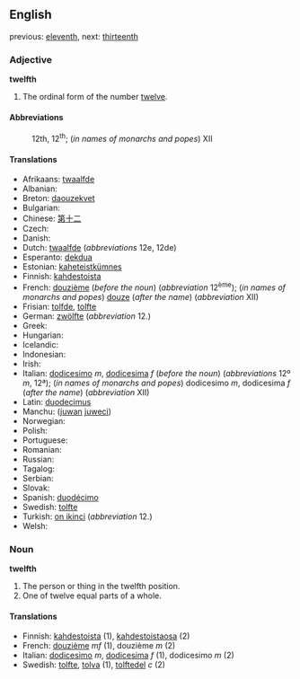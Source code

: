 ==English==

previous: [[eleventh]], next: [[thirteenth]]

===Adjective===
'''twelfth'''
# The ordinal form of the number [[twelve]].

====Abbreviations====
:12th, 12<sup>th</sup>; (''in names of monarchs and popes'') XII

====Translations====

* Afrikaans: [[twaalfde]]
* Albanian: [[]]
* Breton: [[daouzekvet]]
* Bulgarian: [[]]
* Chinese: [[第]][[十]][[二]]
* Czech: [[]]
* Danish: [[]]
* Dutch: [[twaalfde]] (''abbreviations'' 12e, 12de)
* Esperanto: [[dekdua]]
* Estonian: [[kaheteistkümnes]]
* Finnish: [[kahdestoista]]
* French: [[douzième]] (''before the noun'') (''abbreviation'' 12<sup>ème</sup>); (''in names of monarchs and popes'') [[douze]] (''after the name'') (''abbreviation'' XII)
* Frisian: [[tolfde]], [[tolfte]]
* German: [[zwölfte]] (''abbreviation'' 12.)
* Greek: [[]]
* Hungarian: [[]]
* Icelandic: [[]]
* Indonesian: [[]]
* Irish: [[]]
* Italian: [[dodicesimo]] ''m'', [[dodicesima]] ''f'' (''before the noun'') (''abbreviations'' 12º ''m'', 12ª); (''in names of monarchs and popes'') dodicesimo ''m'', dodicesima ''f'' (''after the name'') (''abbreviation'' XII)
* Latin: [[duodecimus]]
* Manchu: ([[juwan]] [[juweci]])
* Norwegian: [[]]
* Polish: [[]]
* Portuguese: [[]]
* Romanian: [[]]
* Russian: [[]]
* Tagalog: [[]]
* Serbian: [[]]
* Slovak: [[]]
* Spanish: [[duodécimo]]
* Swedish: [[tolfte]]
* Turkish: [[on ikinci]] (''abbreviation'' 12.)
* Welsh: [[]]

===Noun===
'''twelfth'''

#The person or thing in the twelfth position.
#One of twelve equal parts of a whole.

====Translations====

*Finnish: [[kahdestoista]] (1), [[kahdestoistaosa]] (2)
*French: [[douzième]] ''mf'' (1), douzième ''m'' (2)
*Italian: [[dodicesimo]] ''m'', [[dodicesima]] ''f'' (1), dodicesimo ''m'' (2)
*Swedish: [[tolfte]], [[tolva]] (1), [[tolftedel]] ''c'' (2)